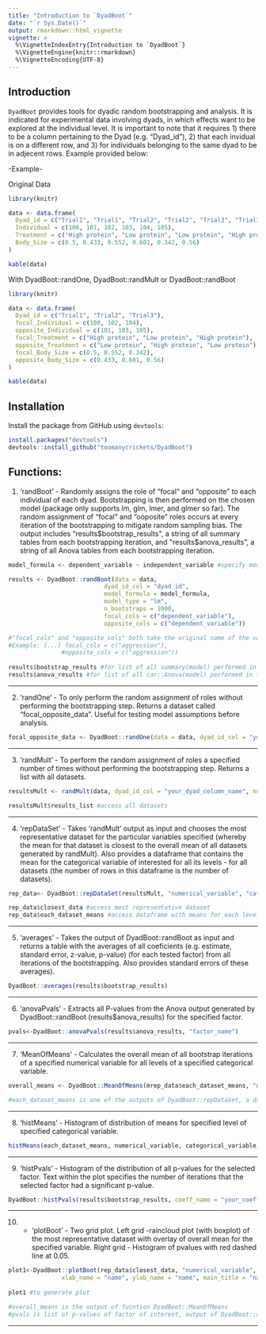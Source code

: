 ```yaml
---
title: "Introduction to `DyadBoot`"
date: "`r Sys.Date()`"
output: rmarkdown::html_vignette
vignette: >
  %\VignetteIndexEntry{Introduction to `DyadBoot`}
  %\VignetteEngine{knitr::rmarkdown}
  %\VignetteEncoding{UTF-8}
---
```


## Introduction

`DyadBoot` provides tools for dyadic random bootstrapping and analysis.
It is indicated for experimental data involving dyads, in which effects want to 
be explored at the individual level. 
It is important to note that it requires 1) there to be a column pertaining to the Dyad (e.g. "Dyad_id"), 2) that each invidual is on a different row, and 3) for individuals belonging to the same dyad to be in adjecent rows. Example provided below:

-Example-

Original Data

```r
library(knitr)

data <- data.frame(
  Dyad_id = c("Trial1", "Trial1", "Trial2", "Trial2", "Trial3", "Trial3"),
  Individual = c(100, 101, 102, 103, 104, 105),
  Treatment = c("High protein", "Low protein", "Low protein", "High protein", "High protein", "Low protein"),
  Body_Size = c(0.5, 0.433, 0.552, 0.601, 0.342, 0.56)
)

kable(data)
```

With DyadBoot::randOne, DyadBoot::randMult or DyadBoot::randBoot

```r
library(knitr)

data <- data.frame(
  Dyad_id = c("Trial1", "Trial2", "Trial3"),
  focal_Individual = c(100, 102, 104),
  opposite_Individual = c(101, 103, 105),
  focal_Treatment = c("High protein", "Low protein", "High protein"),
  opposite_Treatment = c("Low protein", "High protein", "Low protein"),
  focal_Body_Size = c(0.5, 0.552, 0.342),
  opposite_Body_Size = c(0.433, 0.601, 0.56)
)

kable(data)
```



## Installation

Install the package from GitHub using `devtools`:

```r
install.packages("devtools")
devtools::install_github("toomanycrickets/DyadBoot")

```


## Functions: 

1. 'randBoot' - Randomly assigns the role of "focal" and "opposite" to each individual of each dyad. Bootstrapping is then performed on the chosen model (package only supports lm, glm, lmer, and glmer so far). The random assignment of "focal" and "ooposite" roles occurs at every iteration of the bootstrapping to mitigate random sampling bias. The output includes  "results$bootstrap_results", a string of all summary tables from each bootstrapping iteration, and "results$anova_results", a string of all Anova tables from each bootstrapping iteration.


```r
model_formula <- dependent_variable ~ independent_variable #specify model formula. It takes the format generated by the randBoot function with the "focal" and "opposite" roles attributed. Example: model_formula <- focal_aggression ~ opposite_mass

results <- DyadBoot::randBoot(data = data,
                           dyad_id_col = "dyad_id",
                           model_formula = model_formula,
                           model_type = "lm",
                           n_bootstraps = 1000,
                           focal_cols = c("dependent_variable"), 
                           opposite_cols = c("dependent_variable"))

#"focal_cols" and "opposite_cols" both take the original name of the variable, without the attribution of "focal" or "opposite". Must be same variable. 
#Example: (...) focal_cols = c("aggression"), 
               #opposite_cols = c("aggression"))
               
results$bootstrap_results #for list of all summary(model) performed in the bootstrapping
results$anova_results #for list of all car::Anova(model) performed in the bootstrapping
```

__________________________
2. 'randOne' - To only perform the random assignment of roles without performing the bootstrapping step. Returns a dataset called "focal_opposite_data". Useful for testing model assumptions before analysis.

```r
focal_opposite_data <- DyadBoot::randOne(data = data, dyad_id_col = "your_dyad_column_name")
```


__________________________
3. 'randMult' - To perform the random assignment of roles a specified number of times without performing the bootstrapping step. Returns a list with all datasets.

```r
resultsMult <- randMult(data, dyad_id_col = "your_dyad_column_name", num_iterations = number_of_iterations_desired)

resultsMult$results_list #access all datasets
```


__________________________
4. 'repDataSet' - Takes 'randMult' output as input and chooses the most representative dataset for the particular variables specified (whereby the mean for that dataset is closest to the overall mean of all datasets generated by randMult). Also provides a dataframe that contains the mean for the categorical variable of interested for all its levels - for all datasets (the number of rows in this dataframe is the number of datasets).

```r
rep_data<- DyadBoot::repDataSet(resultsMult, "numerical_variable", "categorical_variable1", "categorical_variable2")

rep_data$closest_data #access most representative dataset
rep_data$each_dataset_means #access dataframe with means for each level of the categorical variable for each dataset generated by randMult
```

__________________________
5. 'averages' - Takes the output of DyadBoot::randBoot as input and returns a table with the averages of all coeficients (e.g. estimate, standard error, z-value, p-value) (for each tested factor) from all iterations of the bootstrapping. Also provides standard errors of these averages).

```r
DyadBoot::averages(results$bootstrap_results)
```


__________________________
6. 'anovaPvals' - Extracts all P-values from the Anova output generated by DyadBoot::randBoot (results$anova_results) for the specified factor.

```r
pvals<-DyadBoot::anovaPvals(results$anova_results, "factor_name")
```


__________________________
7. 'MeanOfMeans' - Calculates the overall mean of all bootstrap iterations of a specified numerical variable for all levels of a specified categorical variable.

```r
overall_means <- DyadBoot::MeanOfMeans(mrep_data$each_dataset_means, "numerical_variable", "categorical_variable1", "categorical_variable2") 

#each_dataset_means is one of the outputs of DyadBoot::repDataSet, a dataframe that contains the mean for the categorical variable of interested for all its levels - for each dataset generated by DyadBoot::randMult. 
```


__________________________
8. 'histMeans' - Histogram of distribution of means for specified level of specified categorical variable.

```r
histMeans(each_dataset_means, numerical_variable, categorical_variable, level) #each_dataset_means is one of the outputs of DyadBoot::repDataSet, a dataframe that contains the mean for the categorical variable of interested for all its levels (can be accessed via rep_data$each_dataset_means) - for each dataset generated by DyadBoot::randMult. 
```

__________________________
9. 'histPvals' - Histogram of the distribution of all p-values for the selected factor. Text within the plot specifies the number of iterations that the selected factor had a significant p-value.

```r
DyadBoot::histPvals(results$bootstrap_results, coeff_name = "your_coefficient_name")
```

__________________________
10. - 'plotBoot' - Two grid plot. Left grid -raincloud plot (with boxplot) of the most representative dataset with overlay of overall mean for the specified variable. Right grid - Histogram of pvalues with red dashed line at 0.05.

```r
plot1<-DyadBoot::plotBoot(rep_data$closest_data, "numerical_variable", "categorical_variable1", "categorical_variable2", overall_means = overall_means, 
               xlab_name = "name", ylab_name = "name", main_title = "name", p_values = pvals)
               
plot1 #to generate plot

#overall_means is the output of fucntion DyadBoot::MeanOfMeans
#pvals is list of p-values of factor of interest, output of DyadBoot::anovaPvals.
```
---
